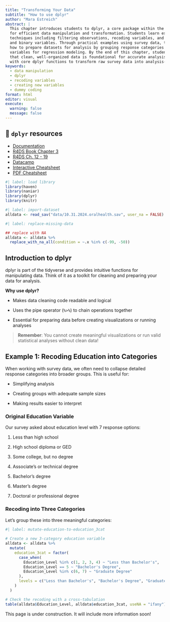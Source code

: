 ```yaml
---
title: "Transforming Your Data"
subtitle: "How to use dplyr"
author: "Mara Estreich"
abstract: |
  This chapter introduces students to dplyr, a core package within the tidyverse designed
  for efficient data manipulation and transformation. Students learn essential data cleaning
  techniques including filtering observations, recoding variables, and creating new categorical
  and binary variables. Through practical examples using survey data, the chapter demonstrates
  how to prepare datasets for analysis by grouping response categories and creating dummy
  variables for regression modeling. By the end of this chapter, students will understand
  that clean, well-organized data is foundational for accurate analysis and will be equipped
  with core dplyr functions to transform raw survey data into analysis-ready datasets.
keywords:
  - data manipulation
  - dplyr
  - recoding variables
  - creating new variables
  - dummy coding
format: html
editor: visual
execute:
  warning: false
  message: false
---
```


::: callout-tip
## 📖 `dplyr` resources

-   [Documentation](https://dplyr.tidyverse.org/index.html)
-   [R4DS Book Chapter 3](https://r4ds.hadley.nz/data-transform.html)
-   [R4DS Ch. 12 - 19](https://r4ds.hadley.nz/transform.html)
-   [Datacamp](https://www.datacamp.com/courses/data-manipulation-with-dplyr)
-   [Interactive Cheatsheet](https://rstudio.github.io/cheatsheets/html/data-transformation.html)
-   [PDF Cheatsheet](https://rstudio.github.io/cheatsheets/data-transformation.pdf)
:::

```r
#| label: load library
library(haven)
library(naniar)
library(dplyr)
library(knitr)
```

```r
#| label: import-dataset
alldata <- read_sav("data/10.31.2024.oralhealth.sav", user_na = FALSE)
```



```r
#| label: replace-missing-data

## replace with NA
alldata <- alldata %>%
  replace_with_na_all(condition = ~.x %in% c(-99, -50))
```

## Introduction to dplyr

dplyr is part of the tidyverse and provides intuitive functions for manipulating data. Think of it as a toolkit for cleaning and preparing your data for analysis.

**Why use dplyr?**

-   Makes data cleaning code readable and logical

-   Uses the pipe operator (`%>%`) to chain operations together

-   Essential for preparing data before creating visualizations or running analyses

> **Remember**: You cannot create meaningful visualizations or run valid statistical analyses without clean data!

## Example 1: Recoding Education into Categories

When working with survey data, we often need to collapse detailed response categories into broader groups. This is useful for:

-   Simplifying analysis

-   Creating groups with adequate sample sizes

-   Making results easier to interpret

### Original Education Variable

Our survey asked about education level with 7 response options:

1.  Less than high school

2.  High school diploma or GED

3.  Some college, but no degree

4.  Associate's or technical degree

5.  Bachelor's degree

6.  Master's degree

7.  Doctoral or professional degree

### Recoding into Three Categories

Let's group these into three meaningful categories:

```r
#| label: mutate-education-to-education_3cat
  
# Create a new 3-category education variable
alldata <- alldata %>%
  mutate(
    education_3cat = factor(
      case_when(
        Education_Level %in% c(1, 2, 3, 4) ~ "Less than Bachelor's",
        Education_Level == 5 ~ "Bachelor's Degree",
        Education_Level %in% c(6, 7) ~ "Graduate Degree"
      ),
      levels = c("Less than Bachelor's", "Bachelor's Degree", "Graduate Degree")
    )
  )

# Check the recoding with a cross-tabulation
table(alldata$Education_Level, alldata$education_3cat, useNA = "ifany")
```

::: callout-warning
This page is under construction. It will include more information soon!
:::

